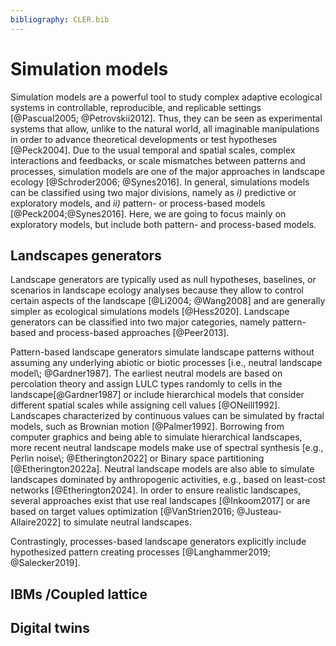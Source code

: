 ```yaml
---
bibliography: CLER.bib
---
```


<!-- Person responsible: Hesselbarth, Schouten -->

# Simulation models

Simulation models are a powerful tool to study complex adaptive ecological systems in controllable, reproducible, and replicable settings [@Pascual2005; @Petrovskii2012].
Thus, they can be seen as experimental systems that allow, unlike to the natural world, all imaginable manipulations in order to advance theoretical developments or test hypotheses [@Peck2004].
Due to the usual temporal and spatial scales, complex interactions and feedbacks, or scale mismatches between patterns and processes, simulation models are one of the major approaches in landscape ecology [@Schroder2006; @Synes2016].
In general, simulations models can be classified using two major divisions, namely as *i)* predictive or exploratory models, and *ii)* pattern- or process-based models [@Peck2004;@Synes2016].
Here, we are going to focus mainly on exploratory models, but include both pattern- and process-based models.

## Landscapes generators

Landscape generators are typically used as null hypotheses, baselines, or scenarios in landscape ecology analyses because they allow to control certain aspects of the landscape [@Li2004; @Wang2008] and are generally simpler as ecological simulations models [@Hess2020].
Landscape generators can be classified into two major categories, namely pattern-based and process-based approaches [@Peer2013].

Pattern-based landscape generators simulate landscape patterns without assuming any underlying abiotic or biotic processes [i.e., neutral landscape model\; @Gardner1987].
The earliest neutral models are based on percolation theory and assign LULC types randomly to cells in the landscape[@Gardner1987] or include hierarchical models that consider different spatial scales while assigning cell values [@ONeill1992].
Landscapes characterized by continuous values can be simulated by fractal models, such as Brownian motion [@Palmer1992].
Borrowing from computer graphics and being able to simulate hierarchical landscapes, more recent neutral landscape models make use of spectral synthesis [e.g., Perlin noise\; @Etherington2022] or Binary space partitioning [@Etherington2022a].
Neutral landscape models are also able to simulate landscapes dominated by anthropogenic activities, e.g., based on least-cost networks [@Etherington2024].
In order to ensure realistic landscapes, several approaches exist that use real landscapes [@Inkoom2017] or are based on target values optimization [@VanStrien2016; @Justeau-Allaire2022] to simulate neutral landscapes.
<!-- In order to make multiple neutral landscape model algorithms accessible, several software libraries are available in prominent programming languages including Python [NLMpy\; @Etherington2015], R [NLMR\; @Sciaini2018], or Julia (https://github.com/EcoJulia/NeutralLandscapes.jl). -->
<!-- QRULE -->

Contrastingly, processes-based landscape generators explicitly include hypothesized pattern creating processes [@Langhammer2019; @Salecker2019].
<!-- are able to simulate structurally more realistic landscapes by including -->

<!--
Cellular automata
[G-RaFFE](https://doi.org/10.1371/journal.pone.0064968)
[PioLaG](https://doi.org/10.1007/s10980-020-01066-w)
-->

## IBMs /Coupled lattice

## Digital twins

<!-- 
[RangeShifter](https://doi.org/10.1111/ecog.05687)
[Marine SDMS](https://doi.org/10.1016/j.ecolmodel.2019.108837)
[SDM past present future](https://doi.org/10.1111/jbi.14617)
[Simulations in landscape genetics](https://doi.org/10.1111/j.1365-294X.2010.04678.x)
[HexSim modeling environment](https://doi.org/10.1007/s10980-017-0605-9)
[Digital twins?](https://doi.org/10.1016/j.tree.2023.04.010)
-->